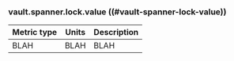 ### vault.spanner.lock.value ((#vault-spanner-lock-value))

Metric type | Units | Description
----------- | ----- | -----------
BLAH     | BLAH    | BLAH
